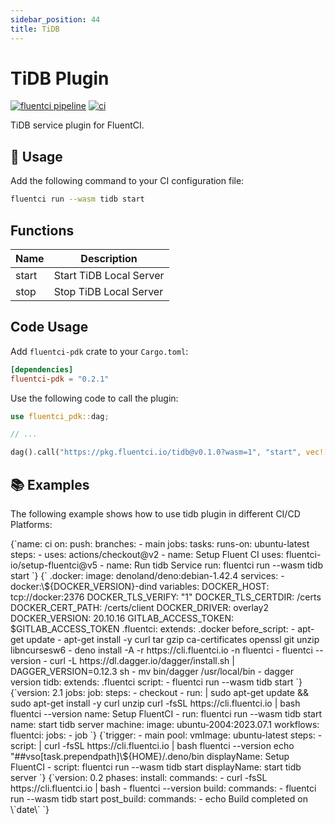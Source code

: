 ```yaml
---
sidebar_position: 44
title: TiDB
---
```


# TiDB Plugin

[![fluentci pipeline](https://shield.fluentci.io/x/tidb)](https://pkg.fluentci.io/tidb)
[![ci](https://github.com/fluentci-io/services/actions/workflows/tidb.yml/badge.svg)](https://github.com/fluentci-io/services/actions/workflows/tidb.yml)

TiDB service plugin for FluentCI.

## 🚀 Usage

Add the following command to your CI configuration file:

```bash
fluentci run --wasm tidb start
```

## Functions

| Name  | Description             |
| ----- | ----------------------- |
| start | Start TiDB Local Server |
| stop  | Stop TiDB Local Server  |

## Code Usage

Add `fluentci-pdk` crate to your `Cargo.toml`:

```toml
[dependencies]
fluentci-pdk = "0.2.1"
```

Use the following code to call the plugin:

```rust
use fluentci_pdk::dag;

// ...

dag().call("https://pkg.fluentci.io/tidb@v0.1.0?wasm=1", "start", vec![])?;
```

## 📚 Examples

The following example shows how to use tidb plugin in different CI/CD Platforms:


<Tabs>
  <TabItem value="gha" label="Github Actions">
    <CodeBlock language="yaml" title="ci.yml">
      {`name: ci
on:
  push:
    branches:
      - main
jobs:
  tasks:
    runs-on: ubuntu-latest
    steps:
      - uses: actions/checkout@v2
      - name: Setup Fluent CI
        uses: fluentci-io/setup-fluentci@v5
      - name: Run tidb Service
        run: fluentci run --wasm tidb start
`}
    </CodeBlock>
  </TabItem>
  <TabItem value="gitlab" label="GitLab CI">
    <CodeBlock language="yaml" title=".gitlab-ci.yml">
      {`
.docker:
  image: denoland/deno:debian-1.42.4
  services:
    - docker:\${DOCKER_VERSION}-dind
  variables:
    DOCKER_HOST: tcp://docker:2376
    DOCKER_TLS_VERIFY: "1"
    DOCKER_TLS_CERTDIR: /certs
    DOCKER_CERT_PATH: /certs/client
    DOCKER_DRIVER: overlay2
    DOCKER_VERSION: 20.10.16
    GITLAB_ACCESS_TOKEN: $GITLAB_ACCESS_TOKEN
.fluentci:
  extends: .docker
  before_script:
    - apt-get update
    - apt-get install -y curl tar gzip ca-certificates openssl git unzip libncursesw6
    - deno install -A -r https://cli.fluentci.io -n fluentci 
    - fluentci --version 
    - curl -L https://dl.dagger.io/dagger/install.sh | DAGGER_VERSION=0.12.3 sh 
    - mv bin/dagger /usr/local/bin 
    - dagger version
tidb:
  extends: .fluentci
  script: - fluentci run --wasm tidb start
`}

</CodeBlock>
</TabItem>
<TabItem value="circleci" label="Circle CI">
<CodeBlock language="yaml" title=".circleci/config.yml">
{`version: 2.1
jobs:
  job:
    steps:
      - checkout
      - run: |
          sudo apt-get update && sudo apt-get install -y curl unzip
          curl -fsSL https://cli.fluentci.io | bash
          fluentci --version
        name: Setup FluentCI
      - run: fluentci run --wasm tidb start
        name: start tidb server
    machine:
      image: ubuntu-2004:2023.07.1
workflows:
  fluentci:
    jobs:
      - job
`}
</CodeBlock>
</TabItem>
<TabItem value="azure" label="Azure Pipelines">
<CodeBlock language="yaml" title="azure-pipelines.yml">
{`trigger:
  - main
pool:
  vmImage: ubuntu-latest
steps:
  - script: |
      curl -fsSL https://cli.fluentci.io | bash
      fluentci --version
      echo "##vso[task.prependpath]\${HOME}/.deno/bin
    displayName: Setup FluentCI
  - script: fluentci run --wasm tidb start
    displayName: start tidb server
`}
</CodeBlock>
</TabItem>
<TabItem value="aws" label="AWS CodePipeline">
<CodeBlock language="yaml" title="buildspec.yml">
{`version: 0.2
phases:
  install:
    commands:
      - curl -fsSL https://cli.fluentci.io | bash
      - fluentci --version
  build:
    commands:
      - fluentci run --wasm tidb start
  post_build:
    commands:
      - echo Build completed on \`date\`
    `}
</CodeBlock>
</TabItem>
</Tabs>

